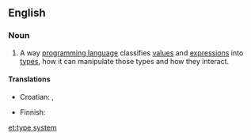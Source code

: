 ==English==
{{wikipedia}}

===Noun===
{{en-noun}}

# {{computing}} A way [[programming language]] classifies [[value]]s and [[expression]]s into [[data type|types]], how it can manipulate those types and how they interact.

====Translations====
{{trans-top|type system of a programming language}}
*Croatian: {{t|hr|sustav tipova|m}}, {{t|hr|sustav obilježja|m}}
{{trans-mid}}
* Finnish: {{t|fi|tyyppijärjestelmä}}
{{trans-bottom}}

[[et:type system]]